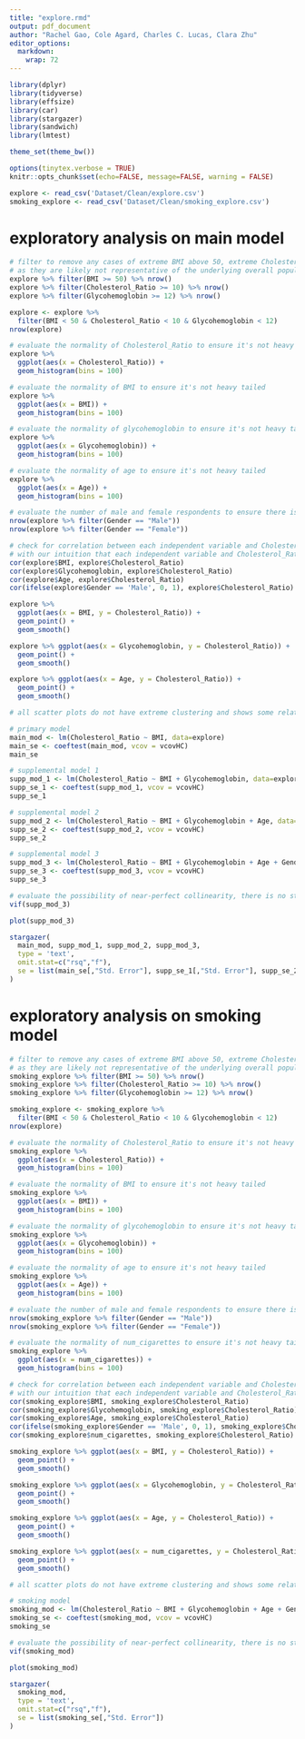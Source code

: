 ```yaml
---
title: "explore.rmd"
output: pdf_document
author: "Rachel Gao, Cole Agard, Charles C. Lucas, Clara Zhu" 
editor_options: 
  markdown: 
    wrap: 72
---
```


```r
library(dplyr)
library(tidyverse)
library(effsize)
library(car)
library(stargazer)
library(sandwich)
library(lmtest)

theme_set(theme_bw())

options(tinytex.verbose = TRUE)
knitr::opts_chunk$set(echo=FALSE, message=FALSE, warning = FALSE)
```

```r
explore <- read_csv('Dataset/Clean/explore.csv')
smoking_explore <- read_csv('Dataset/Clean/smoking_explore.csv')
```

# exploratory analysis on main model
```r
# filter to remove any cases of extreme BMI above 50, extreme Cholesterol_Ratio above 10, extreme Glycohemoglobin above 12 
# as they are likely not representative of the underlying overall population
explore %>% filter(BMI >= 50) %>% nrow()
explore %>% filter(Cholesterol_Ratio >= 10) %>% nrow()
explore %>% filter(Glycohemoglobin >= 12) %>% nrow()

explore <- explore %>% 
  filter(BMI < 50 & Cholesterol_Ratio < 10 & Glycohemoglobin < 12)
nrow(explore)

# evaluate the normality of Cholesterol_Ratio to ensure it's not heavy tailed
explore %>%
  ggplot(aes(x = Cholesterol_Ratio)) +
  geom_histogram(bins = 100)

# evaluate the normality of BMI to ensure it's not heavy tailed
explore %>%
  ggplot(aes(x = BMI)) +
  geom_histogram(bins = 100)

# evaluate the normality of glycohemoglobin to ensure it's not heavy tailed
explore %>%
  ggplot(aes(x = Glycohemoglobin)) +
  geom_histogram(bins = 100)

# evaluate the normality of age to ensure it's not heavy tailed
explore %>%
  ggplot(aes(x = Age)) +
  geom_histogram(bins = 100)

# evaluate the number of male and female respondents to ensure there isn't a huge difference
nrow(explore %>% filter(Gender == "Male"))
nrow(explore %>% filter(Gender == "Female"))

# check for correlation between each independent variable and Cholesterol_Ratio, correlation is consistent 
# with our intuition that each independent variable and Cholesterol_Ratio are somewhat correlated
cor(explore$BMI, explore$Cholesterol_Ratio)
cor(explore$Glycohemoglobin, explore$Cholesterol_Ratio)
cor(explore$Age, explore$Cholesterol_Ratio)
cor(ifelse(explore$Gender == 'Male', 0, 1), explore$Cholesterol_Ratio)
```

```r
explore %>% 
  ggplot(aes(x = BMI, y = Cholesterol_Ratio)) +
  geom_point() +
  geom_smooth()

explore %>% ggplot(aes(x = Glycohemoglobin, y = Cholesterol_Ratio)) +
  geom_point() +
  geom_smooth()

explore %>% ggplot(aes(x = Age, y = Cholesterol_Ratio)) +
  geom_point() +
  geom_smooth()

# all scatter plots do not have extreme clustering and shows some relationship between the X variable and Cholesterol
```

```r
# primary model
main_mod <- lm(Cholesterol_Ratio ~ BMI, data=explore)
main_se <- coeftest(main_mod, vcov = vcovHC)
main_se

# supplemental model 1
supp_mod_1 <- lm(Cholesterol_Ratio ~ BMI + Glycohemoglobin, data=explore)
supp_se_1 <- coeftest(supp_mod_1, vcov = vcovHC)
supp_se_1

# supplemental model 2
supp_mod_2 <- lm(Cholesterol_Ratio ~ BMI + Glycohemoglobin + Age, data=explore)
supp_se_2 <- coeftest(supp_mod_2, vcov = vcovHC)
supp_se_2

# supplemental model 3
supp_mod_3 <- lm(Cholesterol_Ratio ~ BMI + Glycohemoglobin + Age + Gender, data=explore)
supp_se_3 <- coeftest(supp_mod_3, vcov = vcovHC)
supp_se_3

# evaluate the possibility of near-perfect collinearity, there is no strong indication there is an issue with near-perfect collinearity in our data
vif(supp_mod_3)

plot(supp_mod_3)

```

```r
stargazer(
  main_mod, supp_mod_1, supp_mod_2, supp_mod_3, 
  type = 'text', 
  omit.stat=c("rsq","f"), 
  se = list(main_se[,"Std. Error"], supp_se_1[,"Std. Error"], supp_se_2[,"Std. Error"], supp_se_3[,"Std. Error"])
)
```

# exploratory analysis on smoking model
```r
# filter to remove any cases of extreme BMI above 50, extreme Cholesterol_Ratio above 10, extreme Glycohemoglobin above 12 
# as they are likely not representative of the underlying overall population
smoking_explore %>% filter(BMI >= 50) %>% nrow()
smoking_explore %>% filter(Cholesterol_Ratio >= 10) %>% nrow()
smoking_explore %>% filter(Glycohemoglobin >= 12) %>% nrow()

smoking_explore <- smoking_explore %>% 
  filter(BMI < 50 & Cholesterol_Ratio < 10 & Glycohemoglobin < 12)
nrow(explore)

# evaluate the normality of Cholesterol_Ratio to ensure it's not heavy tailed
smoking_explore %>%
  ggplot(aes(x = Cholesterol_Ratio)) +
  geom_histogram(bins = 100)

# evaluate the normality of BMI to ensure it's not heavy tailed
smoking_explore %>%
  ggplot(aes(x = BMI)) +
  geom_histogram(bins = 100)

# evaluate the normality of glycohemoglobin to ensure it's not heavy tailed
smoking_explore %>%
  ggplot(aes(x = Glycohemoglobin)) +
  geom_histogram(bins = 100)

# evaluate the normality of age to ensure it's not heavy tailed
smoking_explore %>%
  ggplot(aes(x = Age)) +
  geom_histogram(bins = 100)

# evaluate the number of male and female respondents to ensure there isn't a huge difference
nrow(smoking_explore %>% filter(Gender == "Male"))
nrow(smoking_explore %>% filter(Gender == "Female"))

# evaluate the normality of num_cigarettes to ensure it's not heavy tailed
smoking_explore %>%
  ggplot(aes(x = num_cigarettes)) +
  geom_histogram(bins = 100)

# check for correlation between each independent variable and Cholesterol_Ratio, correlation is consistent 
# with our intuition that each independent variable and Cholesterol_Ratio are somewhat correlated
cor(smoking_explore$BMI, smoking_explore$Cholesterol_Ratio)
cor(smoking_explore$Glycohemoglobin, smoking_explore$Cholesterol_Ratio)
cor(smoking_explore$Age, smoking_explore$Cholesterol_Ratio)
cor(ifelse(smoking_explore$Gender == 'Male', 0, 1), smoking_explore$Cholesterol_Ratio)
cor(smoking_explore$num_cigarettes, smoking_explore$Cholesterol_Ratio)
```

```r
smoking_explore %>% ggplot(aes(x = BMI, y = Cholesterol_Ratio)) +
  geom_point() +
  geom_smooth()

smoking_explore %>% ggplot(aes(x = Glycohemoglobin, y = Cholesterol_Ratio)) +
  geom_point() +
  geom_smooth()

smoking_explore %>% ggplot(aes(x = Age, y = Cholesterol_Ratio)) +
  geom_point() +
  geom_smooth()

smoking_explore %>% ggplot(aes(x = num_cigarettes, y = Cholesterol_Ratio)) +
  geom_point() +
  geom_smooth()

# all scatter plots do not have extreme clustering and shows some relationship between the X variable and Cholesterol_Ratio
```

```r
# smoking model
smoking_mod <- lm(Cholesterol_Ratio ~ BMI + Glycohemoglobin + Age + Gender + num_cigarettes, data=smoking_explore)
smoking_se <- coeftest(smoking_mod, vcov = vcovHC)
smoking_se

# evaluate the possibility of near-perfect collinearity, there is no strong indication there is an issue with near-perfect collinearity in our data
vif(smoking_mod)

plot(smoking_mod)
```

```r
stargazer(
  smoking_mod,
  type = 'text', 
  omit.stat=c("rsq","f"), 
  se = list(smoking_se[,"Std. Error"])
)
```